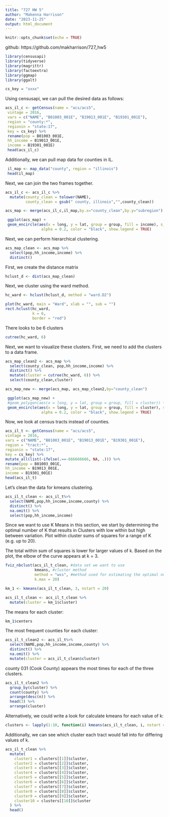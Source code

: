 ---
title: "727 HW 5"
author: "Makenna Harrison"
date: "2023-11-25"
output: html_document
---

```{r setup, include=FALSE}
knitr::opts_chunk$set(echo = TRUE)
```

github: https://github.com/makharrison/727_hw5

```{r warning=FALSE,message=FALSE}
library(censusapi)
library(tidyverse)
library(magrittr)
library(factoextra)
library(ggmap)
library(ggalt)
```

```{r echo=FALSE}
cs_key = "xxxx"
```

Using censusapi, we can pull the desired data as follows:

```{r}
acs_il_c <- getCensus(name = "acs/acs5",
 vintage = 2016,
 vars = c("NAME", "B01003_001E", "B19013_001E", "B19301_001E"),
 region = "county:*",
 regionin = "state:17",
 key = cs_key) %>%
 rename(pop = B01003_001E,
 hh_income = B19013_001E,
 income = B19301_001E)
 head(acs_il_c)
```

Additionally, we can pull map data for counties in IL.

```{r}
 il_map <- map_data("county", region = "illinois")
 head(il_map)
```

Next, we can join the two frames together.

```{r}
acs_il_c <- acs_il_c %>%
  mutate(county_clean = tolower(NAME),
         county_clean = gsub(" county, illinois","",county_clean))
```


```{r}
acs_map <- merge(acs_il_c,il_map,by.x="county_clean",by.y="subregion")
```


```{r}
 ggplot(acs_map) +
 geom_encircle(aes(x = long, y = lat, group = group, fill = income), s_shape = 1, expand = 0,
                alpha = 0.2, color = "black", show.legend = TRUE)
```

Next, we can perform hierarchical clustering.

```{r}
acs_map_clean <- acs_map %>%
  select(pop,hh_income,income) %>%
  distinct()
```

First, we create the distance matrix

```{r}
hclust_d <- dist(acs_map_clean)
```

Next, we cluster using the ward method.

```{r}
hc_ward <- hclust(hclust_d, method = "ward.D2")
```

```{r}
plot(hc_ward, main = "Ward", xlab = "", sub = "")
rect.hclust(hc_ward, 
            k = 6, 
            border = "red")
```
There looks to be 6 clusters

```{r}
cutree(hc_ward, 6)
```

Next, we want to visualize these clusters. First, we need to add the clusters to a data frame.

```{r}
acs_map_clean2 <- acs_map %>%
  select(county_clean, pop,hh_income,income) %>%
  distinct() %>%
  mutate(cluster = cutree(hc_ward, 6)) %>%
  select(county_clean,cluster)
```

```{r}
acs_map_new <- merge(acs_map, acs_map_clean2,by="county_clean")
```


```{r}
 ggplot(acs_map_new) +
 #geom_polygon(aes(x = long, y = lat, group = group, fill = cluster)) +
 geom_encircle(aes(x = long, y = lat, group = group, fill = cluster), s_shape = 1, expand = 0,
                alpha = 0.2, color = "black", show.legend = TRUE)
```

Now, we look at census tracts instead of counties.

```{r}
acs_il_t <- getCensus(name = "acs/acs5",
vintage = 2016,
vars = c("NAME", "B01003_001E", "B19013_001E", "B19301_001E"),
region = "tract:*",
regionin = "state:17",
key = cs_key) %>%
mutate_all(list(~ifelse(.==-666666666, NA, .))) %>%
rename(pop = B01003_001E,
hh_income = B19013_001E,
income = B19301_001E)
head(acs_il_t)
```

Let's clean the data for kmeans clustering.

```{r}
acs_il_t_clean <- acs_il_t%>%
  select(NAME,pop,hh_income,income,county) %>%
  distinct() %>%
  na.omit() %>%
  select(pop,hh_income,income)
```

Since we want to use K Means in this section, we start by determining the optimal number
of K that results in Clusters with low within but high between variation. Plot within cluster
sums of squares for a range of K (e.g. up to 20).

The total within sum of squares is lower for larger values of k. Based on the plot, the elbow of the curve appears at k = 3.

```{r warning=FALSE}
fviz_nbclust(acs_il_t_clean, #data set we want to use
             kmeans, #cluster method
             method = "wss", #method used for estimating the optimal number of clusters
             k.max = 20)
```

```{r}
km_1 <- kmeans(acs_il_t_clean, 3, nstart = 20)
```

```{r}
acs_il_t_clean <- acs_il_t_clean %>%
  mutate(cluster = km_1$cluster)
```


The means for each cluster:

```{r}
km_1$centers
```

The most frequent counties for each cluster:

```{r}
acs_il_t_clean2 <- acs_il_t%>%
  select(NAME,pop,hh_income,income,county) %>%
  distinct() %>%
  na.omit() %>%
  mutate(cluster = acs_il_t_clean$cluster)
```

county 031 (Cook County) appears the most times for each of the three clusters.

```{r}
acs_il_t_clean2 %>% 
  group_by(cluster) %>%
  count(county) %>%
  arrange(desc(n)) %>%
  head(3) %>%
  arrange(cluster)
```

Alternatively, we could write a look for calculate kmeans for each value of k:

```{r}
clusters <- lapply(1:10, function(i) kmeans(acs_il_t_clean, i, nstart = 20))
```

Additionally, we can see which cluster each tract would fall into for differing values of k.

```{r}
acs_il_t_clean %>%
  mutate(
    cluster1 = clusters[[1]]$cluster,
    cluster2 = clusters[[2]]$cluster,
    cluster3 = clusters[[3]]$cluster,
    cluster4 = clusters[[4]]$cluster,
    cluster5 = clusters[[5]]$cluster,
    cluster6 = clusters[[6]]$cluster,
    cluster7 = clusters[[7]]$cluster,
    cluster8 = clusters[[8]]$cluster,
    cluster9 = clusters[[9]]$cluster,
    cluster10 = clusters[[10]]$cluster
  ) %>%
  head()
```

